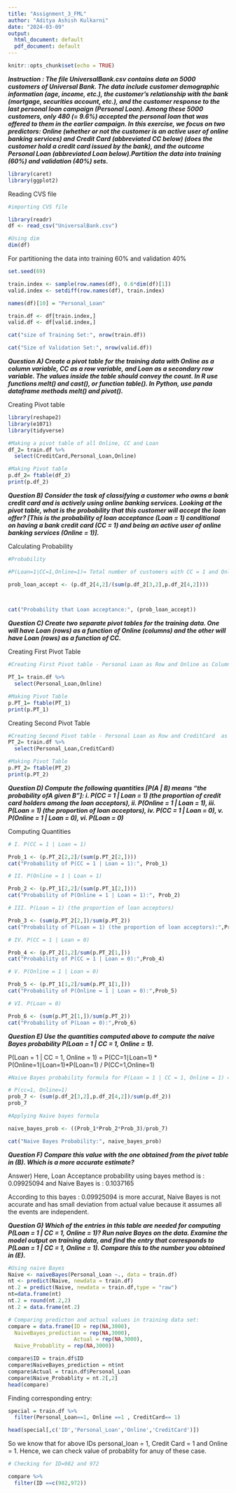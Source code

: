 ```yaml
---
title: "Assignment_3_FML"
author: "Aditya Ashish Kulkarni"
date: "2024-03-09"
output:
  html_document: default
  pdf_document: default
---
```


```r
knitr::opts_chunk$set(echo = TRUE)


```
***Instruction : The file UniversalBank.csv contains data on 5000 customers of Universal Bank. The data include customer demographic information (age, income, etc.), the customer’s relationship with the bank (mortgage, securities account, etc.), and the customer response to the last personal loan campaign (Personal Loan). Among these 5000 customers, only 480 (= 9.6%) accepted the personal loan that was offered to them in the earlier campaign. In this exercise, we focus on two predictors: Online (whether or not the customer is an active user of online banking services) and Credit Card (abbreviated CC below) (does the customer hold a credit card issued by the bank), and the outcome Personal Loan (abbreviated Loan below).Partition the data into training (60%) and validation (40%) sets.*** 


```r
library(caret)
library(ggplot2)


```

Reading CVS file 
```r
#importing CVS file 

library(readr)
df <- read_csv("UniversalBank.csv")

```

```r
#Using dim
dim(df)

```

For partitioning the data into training 60% and validation 40% 

```r
set.seed(69)

train.index <- sample(row.names(df), 0.6*dim(df)[1])
valid.index <- setdiff(row.names(df), train.index)

names(df)[10] = "Personal_Loan"

train.df <- df[train.index,]
valid.df <- df[valid.index,]

cat("size of Training Set:", nrow(train.df))
```
```r
cat("Size of Validation Set:", nrow(valid.df))
```

***Question A) Create a pivot table for the training data with Online as a column variable, CC as a row variable, and Loan as a secondary row variable. The values inside the table should convey the count. In R use functions melt() and cast(), or function table(). In Python, use panda dataframe methods melt() and pivot().***

Creating Pivot table

```r

library(reshape2)
library(e1071)
library(tidyverse)
```

```r
#Making a pivot table of all Online, CC and Loan
df_2= train.df %>% 
  select(CreditCard,Personal_Loan,Online)

#Making Pivot table 
p.df_2= ftable(df_2)
print(p.df_2)

```

***Question B) Consider the task of classifying a customer who owns a bank credit card and is actively using online banking services. Looking at the pivot table, what is the probability that this customer will accept the loan offer? [This is the probability of loan acceptance (Loan = 1) conditional on having a bank credit card (CC = 1) and being an active user of online banking services (Online = 1)].***


Calculating Probability
```r
#Probability 

#P(Loan=1∣CC=1,Online=1)= Total number of customers with CC = 1 and Online = 1 / Number of customers with CC = 1, Online = 1, and Loan = 1

prob_loan_accept <- (p.df_2[4,2]/(sum(p.df_2[3,2],p.df_2[4,2])))


 
cat("Probability that Loan acceptance:", (prob_loan_accept))

```

***Question C) Create two separate pivot tables for the training data. One will have Loan (rows) as a function of Online (columns) and the other will have Loan (rows) as a function of CC.***

Creating First Pivot Table
```r
#Creating First Pivot table - Personal Loan as Row and Online as Column

PT_1= train.df %>% 
  select(Personal_Loan,Online)

#Making Pivot Table
p.PT_1= ftable(PT_1)
print(p.PT_1)
```

Creating Second Pivot Table

```r
#Creating Second Pivot table - Personal Loan as Row and CreditCard  as Column
PT_2= train.df %>% 
  select(Personal_Loan,CreditCard)

#Making Pivot Table
p.PT_2= ftable(PT_2)
print(p.PT_2)

```

***Question D) Compute the following quantities [P(A | B) means “the probability ofA given B”]: i. P(CC = 1 | Loan = 1) (the proportion of credit card holders among the loan acceptors), ii. P(Online = 1 | Loan = 1), iii. P(Loan = 1) (the proportion of loan acceptors), iv. P(CC = 1 | Loan = 0), v. P(Online = 1 | Loan = 0), vi. P(Loan = 0)***

Computing Quantities
```r
# I. P(CC = 1 | Loan = 1)

Prob_1 <- (p.PT_2[2,2]/(sum(p.PT_2[2,])))
cat("Probability of P(CC = 1 | Loan = 1):", Prob_1)

```

```r
# II. P(Online = 1 | Loan = 1)

Prob_2 <- (p.PT_1[2,2]/(sum(p.PT_1[2,])))
cat("Probability of P(Online = 1 | Loan = 1):", Prob_2)
```

```r
# III. P(Loan = 1) (the proportion of loan acceptors)

Prob_3 <- (sum(p.PT_2[2,])/sum(p.PT_2)) 
cat("Probability of P(Loan = 1) (the proportion of loan acceptors):",Prob_3 )
```

```r
# IV. P(CC = 1 | Loan = 0)

Prob_4 <- (p.PT_2[1,2]/sum(p.PT_2[1,])) 
cat("Probability of P(CC = 1 | Loan = 0):",Prob_4)

```

```r

# V. P(Online = 1 | Loan = 0)

Prob_5 <- (p.PT_1[1,2]/sum(p.PT_1[1,])) 
cat("Probability of P(Online = 1 | Loan = 0):",Prob_5)

```

```r
# VI. P(Loan = 0)

Prob_6 <- (sum(p.PT_2[1,])/sum(p.PT_2)) 
cat("Probability of P(Loan = 0):",Prob_6)


```

***Question E) Use the quantities computed above to compute the naive Bayes probability P(Loan = 1 | CC = 1, Online = 1).***


P(Loan = 1 | CC = 1, Online = 1) = P(CC=1∣Loan=1) * P(Online=1∣Loan=1)*P(Loan=1) / P(CC=1,Online=1) 


```r
#Naive Bayes probability formula for P(Loan = 1 | CC = 1, Online = 1) = P(CC=1∣Loan=1) * P(Online=1∣Loan=1)*P(Loan=1) / P(CC=1,Online=1) 

# P(cc=1, Online=1)
prob_7 <- (sum(p.df_2[3,2],p.df_2[4,2])/sum(p.df_2))
prob_7

#Applying Naive bayes formula 

naive_bayes_prob <- ((Prob_1*Prob_2*Prob_3)/prob_7)

cat("Naive Bayes Probability:", naive_bayes_prob)

```

***Question F) Compare this value with the one obtained from the pivot table in (B). Which is a more accurate estimate?***

Answer) 
Here, Loan Acceptance probability using bayes method is : 0.09925094 
and Naive Bayes is : 0.1037165

According to this bayes : 0.09925094 is more accurat, Naive Bayes is not accurate and has small deviation from actual value because it assumes all the events are independent. 


***Question G) Which of the entries in this table are needed for computing P(Loan = 1 | CC = 1, Online = 1)? Run naive Bayes on the data. Examine the model output on training data, and find the entry that corresponds to P(Loan = 1 | CC = 1, Online = 1). Compare this to the number you obtained in (E).*** 

```r
#Using naive Bayes 
Naive <- naiveBayes(Personal_Loan ~., data = train.df)
nt <- predict(Naive, newdata = train.df)
nt.2 = predict(Naive, newdata = train.df,type = "raw")
nt=data.frame(nt)
nt.2 = round(nt.2,2)
nt.2 = data.frame(nt.2)

# Comparing predicton and actual values in training data set: 
compare = data.frame(ID = rep(NA,3000),
  NaiveBayes_prediction = rep(NA,3000),
                     Actual = rep(NA,3000),
  Naive_Probablity = rep(NA,3000))

compare$ID = train.df$ID
compare$NaiveBayes_prediction = nt$nt
compare$Actual = train.df$Personal_Loan
compare$Naive_Probablity = nt.2[,2]
head(compare)
```

Finding corresponding entry: 
```r
special = train.df %>% 
  filter(Personal_Loan==1, Online ==1 , CreditCard== 1)

head(special[,c('ID','Personal_Loan','Online','CreditCard')])
```


So we know that for above IDs personal_loan = 1, Credit Card = 1 and Online = 1. 
Hence, we can check value of probablity for anuy of these case. 

```r
# Checking for ID=982 and 972

compare %>% 
  filter(ID ==c(982,972))

```



